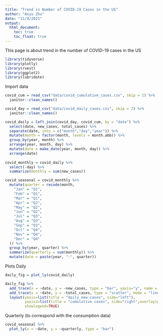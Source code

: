 ```yaml
---
title: "Trend in Number of COVID-19 Cases in the US"
author: "Anyu Zhu"
date: "11/9/2021"
output: 
  html_document:
    toc: true
    toc_float: true
---
```


This page is about trend in the number of COVID-19 cases in the US

```r
library(tidyverse)
library(plotly)
library(rvest)
library(ggplot2)
library(lubridate)
```

Import data
```r
covid_cum = read_csv("data/covid_cumulative_cases.csv", skip = 2) %>% 
  janitor::clean_names()

covid_day = read_csv("data/covid_daily_cases.csv", skip = 2) %>% 
  janitor::clean_names()

covid_daily = left_join(covid_day, covid_cum, by = "date") %>% 
  select(date, new_cases, total_cases) %>% 
  separate(date, into = c("month","day","year")) %>% 
  mutate(month = factor(month, levels = month.abb)) %>% 
  group_by(year, month) %>% 
  arrange(year, month, day) %>% 
  mutate(date = make_date(year, month, day)) %>% 
  arrange(date)
  
covid_monthly = covid_daily %>% 
  select(-day) %>% 
  summarize(monthly = sum(new_cases))

covid_seasonal = covid_monthly %>% 
  mutate(quarter = recode(month,
    "Jan" = "Q1",
    "Feb" = "Q1",
    "Mar" = "Q1",
    "Apr" = "Q2",
    "May" = "Q2",
    "Jun" = "Q2",
    "Jul" = "Q3",
    "Aug" = "Q3",
    "Sep" = "Q3",
    "Oct" = "Q4",
    "Nov" = "Q4",
    "Dec" = "Q4"
  )) %>% 
  group_by(year, quarter) %>% 
  summarize(quarterly = sum(monthly)) %>% 
  mutate(date = paste(year, "-", quarter))
```

Plots
Daily
```r
daily_fig = plot_ly(covid_daily) 

daily_fig %>% 
  add_trace(x = ~date, y = ~new_cases, type = "bar", yaxis="y", name = "new") %>% 
  add_trace(x = ~date, y = ~total_cases, type = "scatter", mode = "lines", yaxis = "y2", name = "cumulative") %>% 
  layout(yaxis=list(title = "daily new cases", side="left"),
         yaxis2=list(title = "cumulative cases", side="right",overlaying="y"),
         showlegend=TRUE)
```


Quarterly (to correspond with the consumption data)
```r
covid_seasonal %>% 
  plot_ly(x = ~date, y = ~quarterly, type = "bar") 
```


